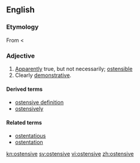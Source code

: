==English==

===Etymology===
From {{etyl|fr|en}} {{term|ostensif|lang=fr}} < {{etyl|ML.|en}} {{term|ostensivus|lang=la}}

===Adjective===
{{en-adj}}

# [[apparently|Apparently]] true, but not necessarily; [[ostensible]]
# Clearly [[demonstrative]].

====Derived terms====
* [[ostensive definition]]
* [[ostensively]]

====Related terms====
* [[ostentatious]]
* [[ostentation]]

[[kn:ostensive]]
[[sv:ostensive]]
[[vi:ostensive]]
[[zh:ostensive]]